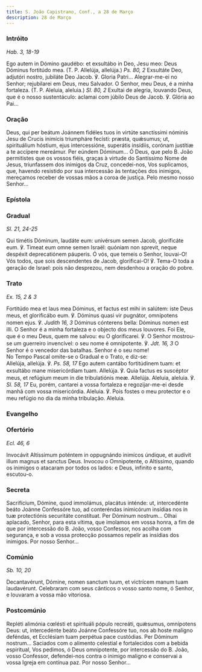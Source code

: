 ```yaml
---
title: S. João Capistrano, Conf., a 28 de Março
description: 28 de Março
---
```


### Intróito

<em>Hab. 3, 18-19</em>

<div class="side-by-side not-content">
  <span>
    Ego autem in Dómino gaudébo: et exsultábo in Deo, Jesu meo: Deus Dóminus
    fortitúdo mea. (T. P. Allelúja, allelúja.) <em>Ps. 80, 2</em> Exsultáte Deo,
    adjutóri nostro, jubiláte Deo Jacob. ℣. Gloria Patri...
  </span>
  <span>
    Alegrar-me-ei no Senhor; rejubilarei em Deus, meu Salvador. O Senhor, meu
    Deus, é a minha fortaleza. (T. P. Aleluia, aleluia.) <em>Sl. 80, 2</em>
    Exultai de alegria, louvando Deus, que é o nosso sustentáculo: aclamai com júbilo
    Deus de Jacob. ℣. Glória ao Pai...
  </span>
</div>

### Oração

<div class="side-by-side not-content">
  <span>
    Deus, qui per beátum Joánnem fidéles tuos in virtúte sanctíssimi nóminis
    Jesu de Crucis inimícis triumpháre fecísti: præsta, quǽsumus; ut,
    spirituálium hóstium, ejus intercessióne, superátis insídiis, corónam
    justítiæ a te accípere mereámur. Per eúndem Dóminum...
  </span>
  <span>
    Ó Deus, que pelo B. João permitistes que os vossos fiéis, graças à virtude
    do Santíssimo Nome de Jesus, triunfassem dos inimigos da Cruz, concedei-nos,
    Vos suplicamos, que, havendo resistido por sua intercessão às tentações dos
    inimigos, mereçamos receber de vossas mãos a coroa de justiça. Pelo mesmo
    nosso Senhor...
  </span>
</div>

### Epístola


<LinkCard
  href="/missal/comum/4martirnaopontifice1#epístola"
  title="Mártir não Pontífice - Missa In virtúte tua"
/>

### Gradual

<em>Sl. 21, 24-25</em>

<div class="side-by-side not-content">
  <span>
    Qui timétis Dóminum, laudáte eum: univérsum semen Jacob, glorificáte eum. ℣.
    Timeat eum omne semen Israël: quóniam non sprevit, neque despéxit
    deprecatiónem páuperis.
  </span>
  <span>
    Ó vós, que temeis o Senhor, louvai-O! Vós todos, que sois descendentes de
    Jacob, glorificai-O! ℣. Tema-O toda a geração de Israel: pois não desprezou,
    nem desdenhou a oração do pobre.
  </span>
</div>

### Trato

<em>Ex. 15, 2 & 3</em>

<div class="side-by-side not-content">
  <span>
    Fortitúdo mea et laus mea Dóminus, et factus est mihi in salútem: iste Deus
    meus, et glorificábo eum. ℣. Dóminus quasi vir pugnátor, omnípotens nomen
    ejus. ℣. <em>Judith 16, 3</em> Dóminus cónterens bella: Dóminus nomen est
    illi.
  </span>
  <span>
    O Senhor é a minha fortaleza e o objecto dos meus louvores. Foi Ele, que é o
    meu Deus, quem me salvou: eu O glorificarei. ℣. O Senhor mostrou-se um
    guerreiro invencível: o seu nome é omnipotente. ℣. <em>Jdt. 16, 3</em> O
    Senhor é o vencedor das batalhas. Senhor é o seu nome!
  </span>
</div>

<aside>No Tempo Pascal omite-se o Gradual e o Trato, e diz-se:</aside>

<div class="side-by-side not-content">

<span>
Allelúja, allelúja. ℣. <em>Ps. 58, 17</em> Ego autem cantábo fortitúdinem tuam: et exsultábo mane misericórdiam tuam. Allelúja. ℣. Quia factus es suscéptor meus, et refúgium meum in die tribulatiónis meæ. Allelúja.

</span>
<span>
Aleluia, aleluia. ℣. <em>Sl. 58, 17</em> Eu, porém, cantarei a vossa fortaleza e regozijar-me-ei desde manhã com vossa misericórdia. Aleluia. ℣. Pois fostes o meu protector e o meu refúgio no dia da minha tribulação. Aleluia.
</span>
</div>

### Evangelho

<LinkCard
  href="/missal/pentecostes/quintafeirapentecostes#evangelho"
  title="Quinta-feira de Pentecostes - Estação em S. Lourenço fora de Muros"
/>

<LinkCard
  href="/missal/pentecostes/quintafeirapentecostes#evangelho"
  title="Quinta-feira de Pentecostes - Estação em S. Lourenço fora de Muros"
/>

### Ofertório

<em>Ecl. 46, 6</em>

<div class="side-by-side not-content">
  <span>
    Invocávit Altíssimum poténtem in oppugnándo inimícos úndique, et audívit
    illum magnus et sanctus Deus.
  </span>
  <span>
    Invocou o Omnipotente, o Altíssimo, quando os inimigos o atacaram por todos
    os lados: e Deus, infinito e santo, escutou-o.
  </span>
</div>

### Secreta

<div class="side-by-side not-content">
  <span>
    Sacrifícium, Dómine, quod immolámus, placátus inténde: ut, intercedénte
    beáto Joánne Confessóre tuo, ad conteréndas inimicórum insídias nos in tuæ
    protectiónis securitáte constítuat. Per Dóminum nostrum...
  </span>
  <span>
    Olhai aplacado, Senhor, para esta vítima, que imolamos em vossa honra, a fim
    de que por intercessão do B. João, vosso Confessor, nos acolha com
    segurança, e sob a vossa protecção possamos repelir as insídias dos
    inimigos. Por nosso Senhor...
  </span>
</div>

### Comúnio

<em>Sb. 10, 20</em>

<div class="side-by-side not-content">
  <span>
    Decantavérunt, Dómine, nomen sanctum tuum, et victrícem manum tuam
    laudavérunt.
  </span>
  <span>
    Celebraram com seus cânticos o vosso santo nome, ó Senhor, e louvaram a
    vossa mão vitoriosa.
  </span>
</div>

### Postcomúnio

<div class="side-by-side not-content">
  <span>
    Repléti alimónia cœlésti et spirituáli pópulo recreáti, quǽsumus, omnípotens
    Deus: ut, intercedénte beáto Joánne Confessóre tuo, nos ab hoste malígno
    deféndas, et Ecclésiam tuam perpétua pace custódias. Per Dóminum nostrum...
  </span>
  <span>
    Saciados com o alimento celestial e fortalecidos com a bebida espiritual,
    Vos pedimos, ó Deus omnipotente, por intercessão do B. João, vosso
    Confessor, defendei-nos contra o inimigo maligno e conservai a vossa Igreja
    em contínua paz. Por nosso Senhor...
  </span>
</div>
